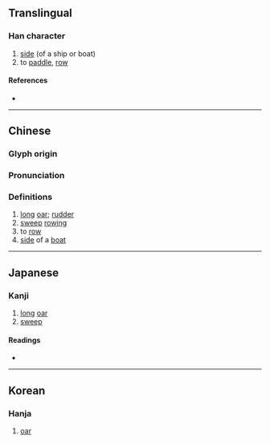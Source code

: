 {{character info}}
==Translingual==

===Han character===
{{Han char|rn=75|rad=木|as=05|sn=9|four=44917|canj=DPT|ids=⿰木世}}

# [[side]] (of a ship or boat)
# to [[paddle]], [[row]]

====References====
* {{Han ref|kx=0517.160|dkj=14592|dj=0906.040|hdz=21177.050|uh=67BB|ud=26555|bh=CF41|bd=53057}}

----

==Chinese==
{{zh-forms|alt=栧}}

===Glyph origin===
{{Han etym}}

===Pronunciation===
{{zh-pron
|m=yì
|c=jai6,sit3
|mc=y
|oc=y
|ma=
|cat=n,v
}}

===Definitions===
{{zh-hanzi}}

# [[long]] [[oar]]; [[rudder]]
# [[sweep]] [[rowing]]
# to [[row]]
# [[side]] of a [[boat]]

----

==Japanese==

===Kanji===
{{ja-kanji|grade=|rs=木05}}

# [[long]] [[oar]]
# [[sweep]]

====Readings====
* {{ja-readings|on=[[えい]] (ei), [[せつ]] (setsu), [[せち]] (sechi)|kun=[[かい]] (kai)}}

----

==Korean==

===Hanja===
{{ko-hanja|hangeul=예|eumhun=|rv=ye|mr=ye|y=yey}}

# [[oar]]